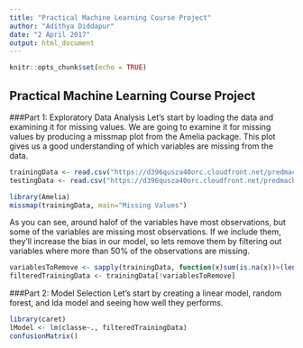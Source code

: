 ```yaml
---
title: "Practical Machine Learning Course Project"
author: "Adithya Diddapur"
date: "2 April 2017"
output: html_document
---
```


```r
knitr::opts_chunk$set(echo = TRUE)
```

## Practical Machine Learning Course Project

###Part 1: Exploratory Data Analysis
Let's start by loading the data and examining it for missing values. We are going to examine it for missing values by producing a missmap plot from the Amelia package. This plot gives us a good understanding of
which variables are missing from the data.
```r
trainingData <- read.csv("https://d396qusza40orc.cloudfront.net/predmachlearn/pml-training.csv")
testingData <- read.csv("https://d396qusza40orc.cloudfront.net/predmachlearn/pml-testing.csv")

library(Amelia)
missmap(trainingData, main="Missing Values")
```
As you can see, around halof of the variables have most observations, but some of the variables are
missing most observations. If we include them, they'll increase the bias in our model, so lets remove
them by filtering out variables where more than 50% of the observations are missing.
```r
variablesToRemove <- sapply(trainingData, function(x)sum(is.na(x))>(length(x)*0.5))
filteredTrainingData <- trainingData[!variablesToRemove]
```

###Part 2: Model Selection
Let's start by creating a linear model, random forest, and lda model and seeing how well they performs.
```r
library(caret)
lModel <- lm(classe~., filteredTrainingData)
confusionMatrix()
```

